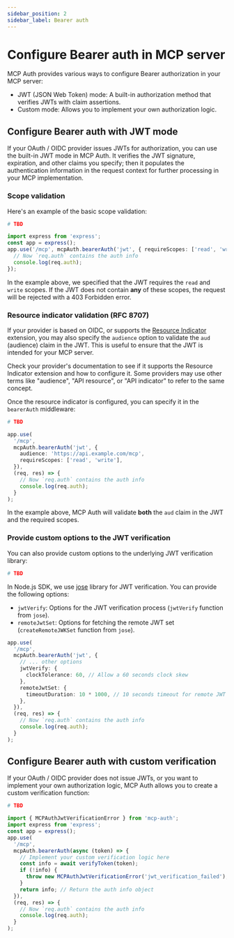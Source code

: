```yaml
---
sidebar_position: 2
sidebar_label: Bearer auth
---
```



# Configure Bearer auth in MCP server

MCP Auth provides various ways to configure Bearer authorization in your MCP server:

- JWT (JSON Web Token) mode: A built-in authorization method that verifies JWTs with claim assertions.
- Custom mode: Allows you to implement your own authorization logic.

## Configure Bearer auth with JWT mode

If your OAuth / OIDC provider issues JWTs for authorization, you can use the built-in JWT mode in MCP Auth. It verifies the JWT signature, expiration, and other claims you specify; then it populates the authentication information in the request context for further processing in your MCP implementation.

### Scope validation

Here's an example of the basic scope validation:

<Tabs groupId="sdk">
<TabItem value="python" label="Python">

```python
# TBD
```

</TabItem>
<TabItem value="node" label="Node.js">

```ts
import express from 'express';
const app = express();
app.use('/mcp', mcpAuth.bearerAuth('jwt', { requireScopes: ['read', 'write'] }), (req, res) => {
  // Now `req.auth` contains the auth info
  console.log(req.auth);
});
```

</TabItem>
</Tabs>

In the example above, we specified that the JWT requires the `read` and `write` scopes. If the JWT does not contain **any** of these scopes, the request will be rejected with a 403 Forbidden error.

### Resource indicator validation (RFC 8707)

If your provider is based on OIDC, or supports the [Resource Indicator](https://datatracker.ietf.org/doc/html/rfc8707) extension, you may also specify the `audience` option to validate the `aud` (audience) claim in the JWT. This is useful to ensure that the JWT is intended for your MCP server.

Check your provider's documentation to see if it supports the Resource Indicator extension and how to configure it. Some providers may use other terms like "audience", "API resource", or "API indicator" to refer to the same concept.

Once the resource indicator is configured, you can specify it in the `bearerAuth` middleware:

<Tabs groupId="sdk">
<TabItem value="python" label="Python">

```python
# TBD
```

</TabItem>
<TabItem value="node" label="Node.js">

```ts
app.use(
  '/mcp',
  mcpAuth.bearerAuth('jwt', {
    audience: 'https://api.example.com/mcp',
    requireScopes: ['read', 'write'],
  }),
  (req, res) => {
    // Now `req.auth` contains the auth info
    console.log(req.auth);
  }
);
```

</TabItem>
</Tabs>

In the example above, MCP Auth will validate **both** the `aud` claim in the JWT and the required scopes.

### Provide custom options to the JWT verification

You can also provide custom options to the underlying JWT verification library:

<Tabs groupId="sdk">
<TabItem value="python" label="Python">

```python
# TBD
```

</TabItem>
<TabItem value="node" label="Node.js">

In Node.js SDK, we use [jose](https://github.com/panva/jose) library for JWT verification. You can provide the following options:

- `jwtVerify`: Options for the JWT verification process (`jwtVerify` function from `jose`).
- `remoteJwtSet`: Options for fetching the remote JWT set (`createRemoteJWKSet` function from `jose`).

```ts
app.use(
  '/mcp',
  mcpAuth.bearerAuth('jwt', {
    // ... other options
    jwtVerify: {
      clockTolerance: 60, // Allow a 60 seconds clock skew
    },
    remoteJwtSet: {
      timeoutDuration: 10 * 1000, // 10 seconds timeout for remote JWT set fetching
    },
  }),
  (req, res) => {
    // Now `req.auth` contains the auth info
    console.log(req.auth);
  }
);
```

</TabItem>
</Tabs>

## Configure Bearer auth with custom verification

If your OAuth / OIDC provider does not issue JWTs, or you want to implement your own authorization logic, MCP Auth allows you to create a custom verification function:

<Tabs groupId="sdk">
<TabItem value="python" label="Python">

```python
# TBD
```

</TabItem>
<TabItem value="node" label="Node.js">

```ts
import { MCPAuthJwtVerificationError } from 'mcp-auth';
import express from 'express';
const app = express();
app.use(
  '/mcp',
  mcpAuth.bearerAuth(async (token) => {
    // Implement your custom verification logic here
    const info = await verifyToken(token);
    if (!info) {
      throw new MCPAuthJwtVerificationError('jwt_verification_failed');
    }
    return info; // Return the auth info object
  }),
  (req, res) => {
    // Now `req.auth` contains the auth info
    console.log(req.auth);
  }
);
```

</TabItem>
</Tabs>
